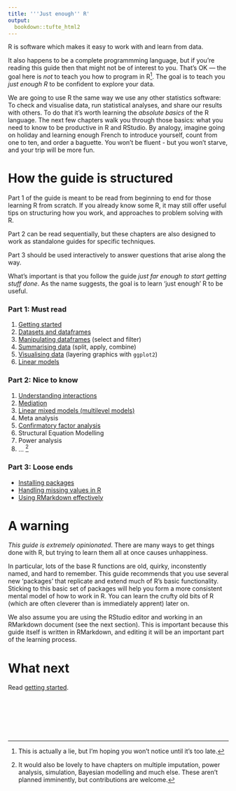 ```yaml
---
title: '''Just enough'' R'
output:
  bookdown::tufte_html2
---
```



R is software which makes it easy to work with and learn from data. 

It also happens to be a complete programmming language, but if you're reading this guide then that might not be of interest to you. That's OK — the goal here is *not* to teach you how to program in R^[This is actually a lie, but I'm hoping you won't notice until it's too late.].  The goal is to teach you *just enough R* to be confident to explore your data.

We are going to use R the same way we use any other statistics software: To check and visualise data, run statistical analyses, and share our results with others.  To do that it's worth learning the *absolute basics* of the R language. The next few chapters walk you through those basics: what you need to know to be productive in R and RStudio. By analogy, imagine going on holiday and learning enough French to introduce yourself, count from one to ten, and order a baguette. You won't be fluent - but you won't starve, and your trip will be more fun.


# How the guide is structured

Part 1 of the guide is meant to be read from beginning to end for those learning R from scratch. If you already know some R, it may still offer useful tips on structuring how you work, and approaches to problem solving with R. 

Part 2 can be read sequentially, but these chapters are also designed to work as standalone guides for specific techniques. 

Part 3 should be used interactively to answer questions that arise along the way. 

What's important is that you follow the guide *just far enough to start getting stuff done*. As the name suggests, the goal is to learn 'just enough' R to be useful. 


### Part 1: Must read

1. [Getting started](start_here.html) 
2. [Datasets and dataframes](datasets.Rmd)
2. [Manipulating dataframes](working-with-dataframes.html) (select and filter)
3. [Summarising data](summarising-data.html) (split, apply, combine)
4. [Visualising data](graphics.html) (layering graphics with `ggplot2`)
5. [Linear models](linear-models-simple.html)


### Part 2: Nice to know

1. [Understanding interactions](understanding-interactions.html)
1. [Mediation](mediation.html)
1. [Linear mixed models (multilevel models)](multilevel-models.html)
1. Meta analysis
1. [Confirmatory factor analysis](cfa.html) 
1. Structural Equation Modelling
1. Power analysis
1. ... ^[It would also be lovely to have chapters on multiple imputation, power analysis, simulation, Bayesian modelling and much else. These aren't planned imminently, but contributions are welcome.]


### Part 3: Loose ends

- [Installing packages](packages.html)
- [Handling missing values in R](missing-values.html)
- [Using RMarkdown effectively](rmarkdown-tricks.html)



# A warning

*This guide is extremely opinionated*. There are many ways to get things done with R, but trying to learn them all at once causes unhappiness. 

In particular, lots of the base R functions are old, quirky, inconstently named, and hard to remember. This guide recommends that you use several new 'packages' that replicate and extend much of R's basic functionality. Sticking to this basic set of packages will help you form a more consistent mental model of how to work in R. You can learn the crufty old bits of R (which are often cleverer than is immediately apprent) later on.

We also assume you are using the RStudio editor and working in an RMarkdown document (see the next section). This is important because this guide itself is written in RMarkdown, and editing it will be an important part of the learning process.


# What next

Read [getting started](start_here.html).


<br><br><br><br><br>







